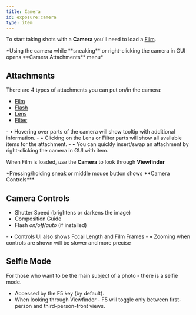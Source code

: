 ```yaml
---
title: Camera
id: exposure:camera
type: item
---
```


To start taking shots with a **Camera** you'll need to load a [Film](film).

<div style={{ textAlign: "center" }}>
<Asset location="exposure:attachments" width={400} title="Camera Attachments" style={{ textAlign: "center" }}/>
*Using the camera while **sneaking** or right-clicking the camera in GUI opens **Camera Attachments** menu*
</div>

## Attachments
There are 4 types of attachments you can put on/in the camera:
- [Film](attachments/film)
- [Flash](attachments/flash)
- [Lens](attachments/lens)
- [Filter](attachments/filter)

<Callout variant="info">
 - • Hovering over parts of the camera will show tooltip with additional information.
 - • Clicking on the Lens or Filter parts will show all available items for the attachment.
 - • You can quickly insert/swap an attachment by right-clicking the camera in GUI with item.
</Callout>

When Film is loaded, *use* the **Camera** to look through **Viewfinder**

<div style={{ textAlign: "center" }}>
<Asset location="exposure:viewfinder" width={600} title="Viewfinder Controls" style={{ textAlign: "center" }}/>
*Pressing/holding sneak or middle mouse button shows **Camera Controls***
</div>

## Camera Controls
- Shutter Speed (brightens or darkens the image)
- Composition Guide
- Flash *on/off/auto* (if installed)

<Callout variant="info">
- • Controls UI also shows Focal Length and Film Frames
- • Zooming when controls are shown will be slower and more precise
</Callout>

## Selfie Mode
For those who want to be the main subject of a photo - there is a selfie mode.
- Accessed by the F5 key (by default).
- When looking through Viewfinder - F5 will toggle only between first-person and third-person-front views.

